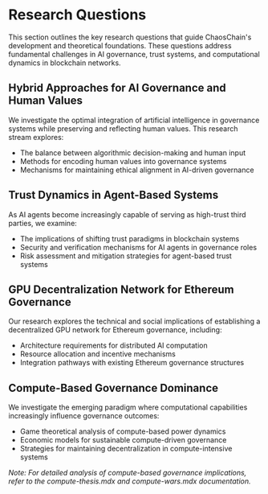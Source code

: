 # Research Questions

This section outlines the key research questions that guide ChaosChain's
development and theoretical foundations. These questions address fundamental
challenges in AI governance, trust systems, and computational dynamics in
blockchain networks.

## Hybrid Approaches for AI Governance and Human Values

We investigate the optimal integration of artificial intelligence in governance systems while preserving and reflecting human values. This research stream explores:
- The balance between algorithmic decision-making and human input
- Methods for encoding human values into governance systems
- Mechanisms for maintaining ethical alignment in AI-driven governance

## Trust Dynamics in Agent-Based Systems

As AI agents become increasingly capable of serving as high-trust third parties, we examine:
- The implications of shifting trust paradigms in blockchain systems
- Security and verification mechanisms for AI agents in governance roles
- Risk assessment and mitigation strategies for agent-based trust systems

## GPU Decentralization Network for Ethereum Governance

Our research explores the technical and social implications of establishing a decentralized GPU network for Ethereum governance, including:
- Architecture requirements for distributed AI computation
- Resource allocation and incentive mechanisms
- Integration pathways with existing Ethereum governance structures

## Compute-Based Governance Dominance

We investigate the emerging paradigm where computational capabilities increasingly influence governance outcomes:
- Game theoretical analysis of compute-based power dynamics
- Economic models for sustainable compute-driven governance
- Strategies for maintaining decentralization in compute-intensive systems

*Note: For detailed analysis of compute-based governance implications, refer to the compute-thesis.mdx and compute-wars.mdx documentation.* 